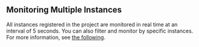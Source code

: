 ## Monitoring Multiple Instances

All instances registered in the project are monitored in real time at an interval of 5 seconds. You can also filter and monitor by specific instances. For more information, see [the following](multi-instance-monitoring).
